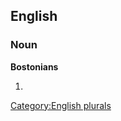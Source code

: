 ==English==

===Noun===
'''Bostonians'''

# {{plural of|[[Bostonian]]}}

[[Category:English plurals]]
